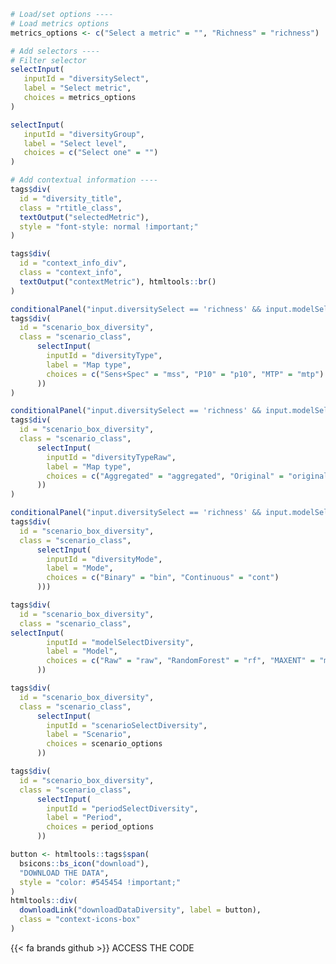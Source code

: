 ::: {.tabdiv}

```r
# Load/set options ----
# Load metrics options
metrics_options <- c("Select a metric" = "", "Richness" = "richness")

# Add selectors ----
# Filter selector
selectInput(
   inputId = "diversitySelect",
   label = "Select metric", 
   choices = metrics_options
)

selectInput(
   inputId = "diversityGroup",
   label = "Select level", 
   choices = c("Select one" = "")
)

# Add contextual information ----
tags$div(
  id = "diversity_title",
  class = "rtitle_class",
  textOutput("selectedMetric"),
  style = "font-style: normal !important;"
)

tags$div(
  id = "context_info_div",
  class = "context_info",
  textOutput("contextMetric"), htmltools::br()
)

conditionalPanel("input.diversitySelect == 'richness' && input.modelSelectDiversity != 'raw'",
tags$div(
  id = "scenario_box_diversity",
  class = "scenario_class",
      selectInput(
        inputId = "diversityType",
        label = "Map type",
        choices = c("Sens+Spec" = "mss", "P10" = "p10", "MTP" = "mtp")
      ))
)

conditionalPanel("input.diversitySelect == 'richness' && input.modelSelectDiversity == 'raw'",
tags$div(
  id = "scenario_box_diversity",
  class = "scenario_class",
      selectInput(
        inputId = "diversityTypeRaw",
        label = "Map type",
        choices = c("Aggregated" = "aggregated", "Original" = "original")
      ))
)

conditionalPanel("input.diversitySelect == 'richness' && input.modelSelectDiversity != 'raw'",
tags$div(
  id = "scenario_box_diversity",
  class = "scenario_class",
      selectInput(
        inputId = "diversityMode",
        label = "Mode",
        choices = c("Binary" = "bin", "Continuous" = "cont")
      )))
```

<div class="bottom-container"> 
::: {.grid .gridaltsm}

::: {.g-col-5}
```r
tags$div(
  id = "scenario_box_diversity",
  class = "scenario_class",
selectInput(
        inputId = "modelSelectDiversity",
        label = "Model",
        choices = c("Raw" = "raw", "RandomForest" = "rf", "MAXENT" = "maxent", "XGBoost" = "xgboost", "Ensemble" = "ensemble", "ESM" = "esm", "Valids" = "which_valid")
      ))
```
:::

::: {.g-col-4}
```r
tags$div(
  id = "scenario_box_diversity",
  class = "scenario_class",
      selectInput(
        inputId = "scenarioSelectDiversity",
        label = "Scenario",
        choices = scenario_options
      ))
```

:::

::: {.g-col-3}
```r
tags$div(
  id = "scenario_box_diversity",
  class = "scenario_class",
      selectInput(
        inputId = "periodSelectDiversity",
        label = "Period",
        choices = period_options
      ))
```

:::

:::
</div>

<div class="context-icons">

```r
button <- htmltools::tags$span(
  bsicons::bs_icon("download"),
  "DOWNLOAD THE DATA",
  style = "color: #545454 !important;"
)
htmltools::div(
  downloadLink("downloadDataDiversity", label = button),
  class = "context-icons-box"
)
```

<div class="context-icons-box" onclick="location.href='https://github.com/iobis/mpaeu_sdm/blob/main/codes/post_div_richness.R';">{{< fa brands github >}} ACCESS THE CODE</div>

</div>

:::